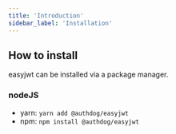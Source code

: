 ```yaml
---
title: 'Introduction'
sidebar_label: 'Installation'
---
```


## How to install

easyjwt can be installed via a package manager.

### nodeJS

- yarn: `yarn add @authdog/easyjwt`
- npm: `npm install @authdog/easyjwt`